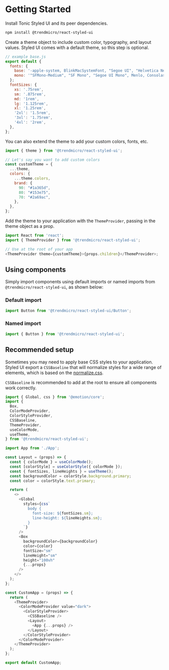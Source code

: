 # Getting Started

Install Tonic Styled UI and its peer dependencies.

```bash
npm install @trendmicro/react-styled-ui
```

Create a theme object to include custom color, typography, and layout values.
Styled UI comes with a default theme, so this step is optional.

```js
// example base.js
export default {
  fonts: {
    base: '-apple-system, BlinkMacSystemFont, "Segoe UI", "Helvetica Neue", Helvetica, Arial, sans-serif',
    mono: '"SFMono-Medium", "SF Mono", "Segoe UI Mono", Menlo, Consolas, Courier, monospace',
  };
  fontSizes: {
    xs: '.75rem',
    sm: '.875rem',
    md: '1rem',
    lg: '1.125rem',
    xl: '1.25rem',
    '2xl': '1.5rem',
    '3xl': '1.75rem',
    '4xl': '2rem',
  },
};
```

You can also extend the theme to add your custom colors, fonts, etc.

```js
import { theme } from '@trendmicro/react-styled-ui';

// Let's say you want to add custom colors
const customTheme = {
  ...theme,
  colors: {
    ...theme.colors,
    brand: {
      90: "#1a365d",
      80: "#153e75",
      70: "#2a69ac",
    },
  },
};
```

Add the theme to your application with the `ThemeProvider`, passing in the theme
object as a prop.

```js
import React from 'react';
import { ThemeProvider } from '@trendmicro/react-styled-ui';

// Use at the root of your app
<ThemeProvider theme={customTheme}>{props.children}</ThemeProvider>;
```

## Using components

Simply import components using default imports or named imports from `@trendmicro/react-styled-ui`, as shown below:

### Default import

```js
import Button from '@trendmicro/react-styled-ui/Button';
```

### Named import

```js
import { Button } from '@trendmicro/react-styled-ui';
```
## Recommended setup

Sometimes you may need to apply base CSS styles to your application. Styled UI export a `CSSBaseline` that will normalize styles for a wide range of elements, which is based on the [normalize.css](https://github.com/necolas/normalize.css).

`CSSBaseline` is recommended to add at the root to ensure all components work correctly.

```js
import { Global, css } from '@emotion/core';
import {
  Box,
  ColorModeProvider,
  ColorStyleProvider,
  CSSBaseline,
  ThemeProvider,
  useColorMode,
  useTheme,
} from '@trendmicro/react-styled-ui';

import App from './App';

const Layout = (props) => {
  const { colorMode } = useColorMode();
  const [colorStyle] = useColorStyle({ colorMode });
  const { fontSizes, lineHeights } = useTheme();
  const backgroundColor = colorStyle.background.primary;
  const color = colorStyle.text.primary;

  return (
    <>
      <Global
        styles={css`
          body {
            font-size: ${fontSizes.sm};
            line-height: ${lineHeights.sm};
          }
        `}
      />
      <Box
        backgroundColor={backgroundColor}
        color={color}
        fontSize="sm"
        lineHeight="sm"
        height="100vh"
        {...props}
      />
    </>
  );
};

const CustomApp = (props) => {
  return (
    <ThemeProvider>
      <ColorModeProvider value="dark">
        <ColorStyleProvider>
          <CSSBaseline />
          <Layout>
            <App {...props} />
          </Layout>
        </ColorStyleProvider>
      </ColorModeProvider>
    </ThemeProvider>
  );
};

export default CustomApp;
```
